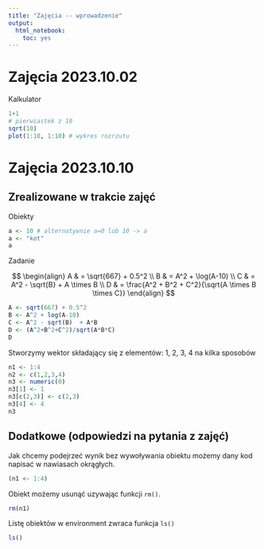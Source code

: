 ```yaml
---
title: "Zajęcia -- wprowadzenie"
output: 
  html_notebook:
    toc: yes
---
```


# Zajęcia 2023.10.02


Kalkulator

```r
1+1
# pierwiastek z 10
sqrt(10)
plot(1:10, 1:10) # wykres rozrzutu
```

# Zajęcia 2023.10.10

## Zrealizowane w trakcie zajęć

Obiekty

```r
a <- 10 # alternatywnie a=0 lub 10 -> a
a <- "kot"
a
```

Zadanie 

$$
\begin{align}
A & = \sqrt{667} + 0.5^2 \\
B & = A^2 + \log(A-10) \\ 
C & = A^2 - \sqrt{B} + A \times B \\
D & = \frac{A^2 + B^2 + C^2}{\sqrt{A \times B \times C}}
\end{align}
$$

```r
A <- sqrt(667) + 0.5^2
B <- A^2 + log(A-10)
C <- A^2 - sqrt(B)  + A*B
D <- (A^2+B^2+C^2)/sqrt(A*B*C)
D
```

Stworzymy wektor składający się z elementów: 1, 2, 3, 4 na kilka sposobów

```r
n1 <- 1:4
n2 <- c(1,2,3,4)
n3 <- numeric(0)
n3[1] <- 1
n3[c(2,3)] <- c(2,3)
n3[4] <- 4
n3
```

## Dodatkowe (odpowiedzi na pytania z zajęć)

Jak chcemy podejrzeć wynik bez wywoływania obiektu możemy dany kod napisać w nawiasach okrągłych.

```r
(n1 <- 1:4)
```

Obiekt możemy usunąć uzywając funkcji `rm()`.

```r
rm(n1)
```

Listę obiektów w environment zwraca funkcja `ls()`

```r
ls()
```

